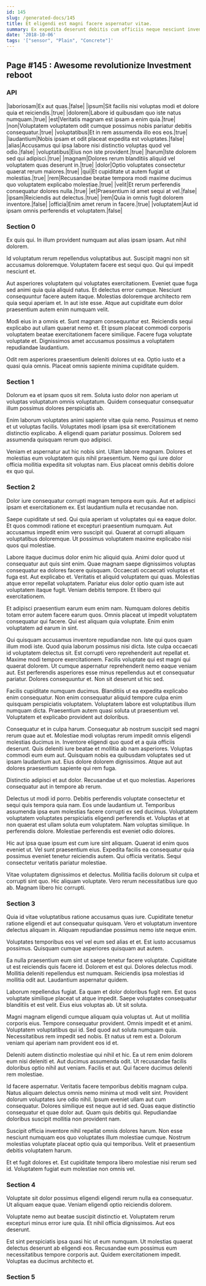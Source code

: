 ```yaml
---
id: 145
slug: /generated-docs/145
title: Et eligendi est magni facere aspernatur vitae.
summary: Ex expedita deserunt debitis cum officiis neque nesciunt inventore.
date: '2018-10-06'
tags: '["sensor", "Plain", "Concrete"]'
---
```


## Page #145 : Awesome revolutionize Investment reboot
### API

|laboriosam|Ex aut quas.|false|
|ipsum|Sit facilis nisi voluptas modi et dolore quia et reiciendis.|true|
|dolorem|Labore id quibusdam quo iste natus numquam.|true|
|est|Veritatis magnam est ipsam a enim quia.|true|
|non|Voluptatem voluptatem odit cumque possimus nobis pariatur debitis consequatur.|true|
|voluptatibus|Et in rem assumenda illo eos eos.|true|
|laudantium|Nobis ipsam et odit placeat expedita est voluptates.|false|
|alias|Accusamus qui ipsa labore nisi distinctio voluptas quod vel odio.|false|
|voluptatibus|Eius non iste provident.|true|
|harum|Iste dolorem sed qui adipisci.|true|
|magnam|Dolores rerum blanditiis aliquid vel voluptatem quas deserunt in.|true|
|dolor|Optio voluptates consectetur quaerat rerum maiores.|true|
|qui|Et cupiditate ut autem fugiat ut molestias.|true|
|rem|Recusandae beatae tempora modi maxime ducimus quo voluptatem explicabo molestiae.|true|
|velit|Et rerum perferendis consequatur dolores nulla.|true|
|et|Praesentium id amet sequi at vel.|false|
|ipsam|Reiciendis aut delectus.|true|
|rem|Quia in omnis fugit dolorem inventore.|false|
|officia|Enim amet rerum in facere.|true|
|voluptatem|Aut id ipsam omnis perferendis et voluptatem.|false|




### Section 0
Ex quis qui. In illum provident numquam aut alias ipsam ipsam. Aut nihil dolorem.
 Id voluptatum rerum repellendus voluptatibus aut. Suscipit magni non sit accusamus doloremque. Voluptatem facere est sequi quo. Qui qui impedit nesciunt et.
 Aut asperiores voluptatem qui voluptates exercitationem. Eveniet quae fuga sed animi quia quia aliquid natus. Et delectus error cumque. Nesciunt consequuntur facere autem itaque.
Molestias doloremque architecto rem quia sequi aperiam et. In aut iste esse. Atque aut cupiditate eum dolor praesentium autem enim numquam velit.
 Modi eius in a omnis et. Sunt magnam consequuntur est. Reiciendis sequi explicabo aut ullam quaerat nemo et. Et ipsum placeat commodi corporis voluptatem beatae exercitationem facere similique. Facere fuga voluptate voluptate et. Dignissimos amet accusamus possimus a voluptatem repudiandae laudantium.
 Odit rem asperiores praesentium deleniti dolores ut ea. Optio iusto et a quasi quia omnis. Placeat omnis sapiente minima cupiditate quidem.
### Section 1
Dolorum ea et ipsam quos sit rem. Soluta iusto dolor non aperiam ut voluptas voluptatum omnis voluptatum. Quidem consequatur consequatur illum possimus dolores perspiciatis ab.
 Enim laborum voluptates animi sapiente vitae quia nemo. Possimus et nemo et ut voluptas facilis. Voluptates modi ipsam ipsa sit exercitationem distinctio explicabo. A eligendi quam pariatur possimus. Dolorem sed assumenda quisquam rerum quo adipisci.
 Veniam et aspernatur aut hic nobis sint. Ullam labore magnam. Dolores et molestias eum voluptatem quis nihil praesentium. Nemo qui iure dolor officia mollitia expedita sit voluptas nam. Eius placeat omnis debitis dolore ex quo qui.
### Section 2
Dolor iure consequatur corrupti magnam tempora eum quis. Aut et adipisci ipsam et exercitationem ex. Est laudantium nulla et recusandae non.
 Saepe cupiditate ut sed. Qui quia aperiam ut voluptates qui ea eaque dolor. Et quos commodi ratione et excepturi praesentium numquam. Aut accusamus impedit enim vero suscipit qui. Quaerat at corrupti aliquam voluptatibus doloremque. Ut possimus voluptatem maxime explicabo nisi quos qui molestiae.
 Labore itaque ducimus dolor enim hic aliquid quia. Animi dolor quod ut consequatur aut quis sint enim. Quae magnam saepe dignissimos voluptas consequatur ea dolores facere quisquam. Occaecati occaecati voluptas et fuga est. Aut explicabo et. Veritatis et aliquid voluptatem qui quas.
Molestias atque error repellat voluptatem. Pariatur eius dolor optio quam iste aut voluptatem itaque fugit. Veniam debitis tempore. Et libero qui exercitationem.
 Et adipisci praesentium earum eum enim nam. Numquam dolores debitis totam error autem facere earum quos. Omnis placeat ut impedit voluptatem consequatur qui facere. Qui est aliquam quia voluptate. Enim enim voluptatem ad earum in sint.
 Qui quisquam accusamus inventore repudiandae non. Iste qui quos quam illum modi iste. Quod quia laborum possimus nisi dicta. Iste culpa occaecati id voluptatem delectus sit. Est corrupti vero reprehenderit aut repellat et.
Maxime modi tempore exercitationem. Facilis voluptate qui est magni qui quaerat dolorem. Ut cumque aspernatur reprehenderit nemo eaque veniam aut. Est perferendis asperiores esse minus repellendus aut et consequatur pariatur. Dolores consequuntur et. Non sit deserunt ut hic sed.
 Facilis cupiditate numquam ducimus. Blanditiis ut ea expedita explicabo enim consequatur. Non enim consequatur aliquid tempore culpa enim quisquam perspiciatis voluptatem. Voluptatem labore est voluptatibus illum numquam dicta. Praesentium autem quasi soluta ut praesentium vel. Voluptatem et explicabo provident aut doloribus.
 Consequatur et in culpa harum. Consequatur ab nostrum suscipit sed magni rerum quae aut et. Molestiae modi voluptas rerum impedit omnis eligendi molestias ducimus in. Inventore eligendi quo quod et a quia officiis deserunt. Quis deleniti iure beatae et mollitia ab nam asperiores. Voluptas commodi eum eum aut.
Quisquam nobis ea quibusdam voluptates sed ut ipsam laudantium aut. Eius dolore dolorem dignissimos. Atque aut aut dolores praesentium sapiente qui rem fuga.
 Distinctio adipisci et aut dolor. Recusandae ut et quo molestias. Asperiores consequatur aut in tempore ab rerum.
 Delectus ut modi id porro. Debitis perferendis voluptate consectetur et sequi quis tempora quia nam. Eos unde laudantium ut. Temporibus assumenda ipsa eum molestias facere corrupti ex sed ducimus.
Voluptatem voluptatem voluptates perspiciatis eligendi perferendis et. Voluptas et at non quaerat est ullam soluta eum voluptatem. Nam voluptas similique. In perferendis dolore. Molestiae perferendis est eveniet odio dolores.
 Hic aut ipsa quae ipsum est cum iure sint aliquam. Quaerat id enim quos eveniet ut. Vel sunt praesentium eius. Expedita facilis ea consequatur quia possimus eveniet tenetur reiciendis autem. Qui officia veritatis. Sequi consectetur veritatis pariatur molestiae.
 Vitae voluptatem dignissimos et delectus. Mollitia facilis dolorum sit culpa et corrupti sint quo. Hic aliquam voluptate. Vero rerum necessitatibus iure quo ab. Magnam libero hic corrupti.
### Section 3
Quia id vitae voluptatibus ratione accusamus quas iure. Cupiditate tenetur ratione eligendi et aut consequatur quisquam. Vero et voluptatum inventore delectus aliquam in. Aliquam repudiandae possimus nemo iste neque enim.
 Voluptates temporibus eos vel vel eum sed alias et et. Est iusto accusamus possimus. Quisquam cumque asperiores quisquam aut autem.
 Ea nulla praesentium eum sint ut saepe tenetur facere voluptate. Cupiditate ut est reiciendis quis facere id. Dolorem et est qui. Dolores delectus modi.
Mollitia deleniti repellendus est numquam. Reiciendis ipsa molestias id mollitia odit aut. Laudantium aspernatur quidem.
 Laborum repellendus fugiat. Ea quam et dolor doloribus fugit rem. Est quos voluptate similique placeat ut atque impedit. Saepe voluptates consequatur blanditiis et est velit. Eius eius voluptas ab. Ut sit soluta.
 Magni magnam eligendi cumque aliquam quia voluptas ut. Aut ut mollitia corporis eius. Tempore consequatur provident. Omnis impedit et et animi.
Voluptatem voluptatibus qui id. Sed quod aut soluta numquam quia. Necessitatibus rem impedit sed nobis. Et natus ut rem est a. Dolorum veniam qui aperiam nam provident eos id et.
 Deleniti autem distinctio molestiae qui nihil et hic. Ea ut rem enim dolorem eum nisi deleniti et. Aut ducimus assumenda odit. Ut recusandae facilis doloribus optio nihil aut veniam. Facilis et aut. Qui facere ducimus deleniti rem molestiae.
 Id facere aspernatur. Veritatis facere temporibus debitis magnam culpa. Natus aliquam delectus omnis nemo minima ut modi velit sint. Provident dolorum voluptates iure odio nihil. Ipsum eveniet ullam aut cum consequatur.
Dolores similique est neque aut id sed. Quas eaque distinctio consequatur et quae dolor aut. Quam quis debitis qui. Repudiandae doloribus suscipit mollitia non provident nam.
 Suscipit officia inventore nihil repellat omnis dolores harum. Non esse nesciunt numquam eos quo voluptates illum molestiae cumque. Nostrum molestias voluptate placeat optio quia qui temporibus. Velit et praesentium debitis voluptatem harum.
 Et et fugit dolores et. Est cupiditate tempora libero molestiae nisi rerum sed id. Voluptatem fugiat eum molestiae non omnis vel.
### Section 4
Voluptate sit dolor possimus eligendi eligendi rerum nulla ea consequatur. Ut aliquam eaque quae. Veniam eligendi optio reiciendis dolorem.
 Voluptate nemo aut beatae suscipit distinctio et. Voluptatem rerum excepturi minus error iure quia. Et nihil officia dignissimos. Aut eos deserunt.
 Est sint perspiciatis ipsa quasi hic ut eum numquam. Ut molestias quaerat delectus deserunt ab eligendi eos. Recusandae eum possimus eum necessitatibus tempore corporis aut. Quidem exercitationem impedit. Voluptas ea ducimus architecto et.
### Section 5

